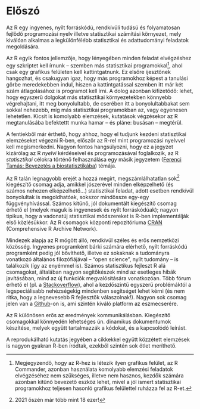 # Előszó {.unnumbered}

Az R egy ingyenes, nyílt forráskódú, rendkívüli tudású és folyamatosan fejlődő programozási nyelv illetve statisztikai számítási környezet, mely kiválóan alkalmas a legkülönfélébb statisztikai és adattudományi feladatok megoldására.

Az R egyik fontos jellemzője, hogy lényegében minden feladat elvégzéshez egy szkriptet kell írnunk -- szemben más statisztikai programokkal^[Megjegyzendő, hogy az R-hez is létezik ilyen grafikus felület, az R Commander, azonban használata komolyabb elemzési feladatok elvégzéséhez nem szükséges, illetve nem hasznos, kezdők számára azonban kitűnő bevezető eszköz lehet, mivel a jól ismert statisztikai programokhoz teljesen hasonló grafikus felülettel ruházza fel az R-et.], ahol csak egy grafikus felületen kell kattintgatnunk. Ez elsőre ijesztőnek hangozhat, és csakugyan igaz, hogy más programokhoz képest a tanulási görbe meredekebben indul, hiszen a kattintgatással szemben itt már két szám átlagolásához is programot kell írni. A dolog azonban kifizetődő: lehet, hogy egyszerű dolgokat más statisztikai környezetekben könnyebb végrehajtani, itt meg bonyolultabb, de cserében itt a bonyolultabbakat sem sokkal nehezebb, míg más statisztikai programokban az, vagy egyenesen lehetetlen. Kicsit is komolyabb elemzések, kutatások végzésekor az R megtanulásába befektettt munka hamar -- és pláne: busásan -- megtérül.

A fentiekből már érthető, hogy ahhoz, hogy el tudjunk kezdeni statisztikai elemzéseket végezni R-ben, először az R-rel mint programozási nyelvvel kell megismerkedni. Nagyon fontos hangsúlyozni, hogy ez a jegyzet kizárólag az R *nyelvi* kérdéseivel és programozásával foglalkozik, az R *statisztikai* célokra történő felhasználása egy másik jegyzetem ([Ferenci Tamás: Bevezetés a biostatisztikába](https://ferenci-tamas.github.io/biostatisztika/)) témája.

Az R talán legnagyobb erejét a hozzá megírt, megszámlálhatatlan sok^[2021 őszén már több mint 18 ezer!] kiegészítő csomag adja, amikkel jószerével minden elképzelhető (és számos nehezen elképzelhető...) statisztikai feladat, adott esetben rendkívül bonyolultak is megoldhatóak, sokszor mindössze egy-egy függvényhívással. Számos kitűnő, jól dokumentált kiegészítő csomag érhető el (melyek maguk is ingyenesek és nyílt forráskódúak); nagyon tipikus, hogy a vadonatúj statisztikai módszereket is R-ben implementálják első közlésükkor. Az R csomagok központi repozitóriuma [CRAN](https://cran.r-project.org/) (Comprehensive R Archive Network).

Mindezek alapja az R mögött álló, rendkívül széles és erős nemzetközi közösség. Ingyenes programként bárki számára elérhető, nyílt forráskódú programként pedig jól bővíthető, illetve ez sokaknak a tudományra vonatkozó általános filozófiájával -- "open science", nyílt tudomány -- is találkozik (így az enyémmel is). Számos statisztikus fejleszt R alá csomagokat, általában nagyon segítőkészek mind az esetleges hibák javításában, mind az új funkciók megvalósítására vonatkozóan. Több fórum érhető el (pl. a [Stackoverflow](https://stackoverflow.com/)), ahol a kezdőszintű egyszerű problémáktól a legspeciálisabb nehézségekig mindenben segítséget lehet kérni (és nem ritka, hogy a legnevesebb R fejlesztők válaszolnak!). Nagyon sok csomag jelen van a [Github](https://github.com/)-on is, ami szintén kiváló platform az eszmecserére.

Az R különösen erős az eredmények kommunikálásban. Kiegészítő csomagokkal könnyedén lehetséges ún. dinamikus dokumentumok készítése, melyek együtt tartalmazzák a kódokat, és a kapcsolódó leírást.

A reprodukálható kutatás jegyében a cikkekkel együtt közzétett elemzések is nagyon gyakran R-ben íródtak, ezekből szintén sok ötlet meríthető.